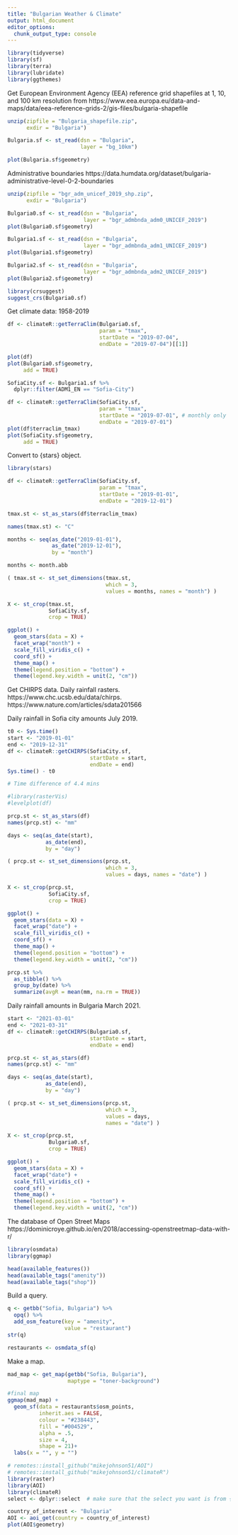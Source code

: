 ```yaml
---
title: "Bulgarian Weather & Climate"
output: html_document
editor_options: 
  chunk_output_type: console
---
```


```r
library(tidyverse)
library(sf)
library(terra)
library(lubridate)
library(ggthemes)
```

Get European Environment Agency (EEA) reference grid shapefiles at 1, 10, and 100 km resolution from https://www.eea.europa.eu/data-and-maps/data/eea-reference-grids-2/gis-files/bulgaria-shapefile
```r
unzip(zipfile = "Bulgaria_shapefile.zip", 
      exdir = "Bulgaria")

Bulgaria.sf <- st_read(dsn = "Bulgaria",
                       layer = "bg_10km")

plot(Bulgaria.sf$geometry)
```

Administrative boundaries https://data.humdata.org/dataset/bulgaria-administrative-level-0-2-boundaries
```r
unzip(zipfile = "bgr_adm_unicef_2019_shp.zip", 
      exdir = "Bulgaria")

Bulgaria0.sf <- st_read(dsn = "Bulgaria",
                        layer = "bgr_admbnda_adm0_UNICEF_2019")
plot(Bulgaria0.sf$geometry)

Bulgaria1.sf <- st_read(dsn = "Bulgaria",
                        layer = "bgr_admbnda_adm1_UNICEF_2019")
plot(Bulgaria1.sf$geometry)

Bulgaria2.sf <- st_read(dsn = "Bulgaria",
                        layer = "bgr_admbnda_adm2_UNICEF_2019")
plot(Bulgaria2.sf$geometry)

library(crsuggest)
suggest_crs(Bulgaria0.sf)
```

Get climate data: 1958-2019
```r
df <- climateR::getTerraClim(Bulgaria0.sf, 
                             param = "tmax", 
                             startDate = "2019-07-04", 
                             endDate = "2019-07-04")[[1]]

plot(df)
plot(Bulgaria0.sf$geometry, 
     add = TRUE)

SofiaCity.sf <- Bulgaria1.sf %>%
  dplyr::filter(ADM1_EN == "Sofia-City")

df <- climateR::getTerraClim(SofiaCity.sf, 
                             param = "tmax", 
                             startDate = "2019-07-01", # monthly only
                             endDate = "2019-07-01")
plot(df$terraclim_tmax)
plot(SofiaCity.sf$geometry, 
     add = TRUE)
```

Convert to {stars} object.
```r
library(stars)

df <- climateR::getTerraClim(SofiaCity.sf, 
                             param = "tmax", 
                             startDate = "2019-01-01", 
                             endDate = "2019-12-01")

tmax.st <- st_as_stars(df$terraclim_tmax)

names(tmax.st) <- "C"

months <- seq(as_date("2019-01-01"), 
              as_date("2019-12-01"), 
              by = "month")

months <- month.abb

( tmax.st <- st_set_dimensions(tmax.st, 
                               which = 3, 
                               values = months, names = "month") )

X <- st_crop(tmax.st, 
             SofiaCity.sf, 
             crop = TRUE)

ggplot() +  
  geom_stars(data = X) + 
  facet_wrap("month") +
  scale_fill_viridis_c() +
  coord_sf() +
  theme_map() +
  theme(legend.position = "bottom") +
  theme(legend.key.width = unit(2, "cm"))
```

Get CHIRPS data. Daily rainfall rasters. https://www.chc.ucsb.edu/data/chirps. https://www.nature.com/articles/sdata201566

Daily rainfall in Sofia city amounts July 2019.
```r
t0 <- Sys.time()
start <- "2019-01-01"
end <- "2019-12-31"
df <- climateR::getCHIRPS(SofiaCity.sf, 
                          startDate = start, 
                          endDate = end) 
Sys.time() - t0

# Time difference of 4.4 mins

#library(rasterVis)
#levelplot(df)

prcp.st <- st_as_stars(df)
names(prcp.st) <- "mm"

days <- seq(as_date(start), 
            as_date(end), 
            by = "day")

( prcp.st <- st_set_dimensions(prcp.st, 
                               which = 3, 
                               values = days, names = "date") )

X <- st_crop(prcp.st, 
             SofiaCity.sf, 
             crop = TRUE)

ggplot() +  
  geom_stars(data = X) + 
  facet_wrap("date") +
  scale_fill_viridis_c() +
  coord_sf() +
  theme_map() +
  theme(legend.position = "bottom") +
  theme(legend.key.width = unit(2, "cm"))

prcp.st %>% 
  as_tibble() %>%
  group_by(date) %>% 
  summarize(avgR = mean(mm, na.rm = TRUE))
```

Daily rainfall amounts in Bulgaria March 2021.
```r
start <- "2021-03-01"
end <- "2021-03-31"
df <- climateR::getCHIRPS(Bulgaria0.sf, 
                          startDate = start, 
                          endDate = end) 

prcp.st <- st_as_stars(df)
names(prcp.st) <- "mm"

days <- seq(as_date(start), 
            as_date(end), 
            by = "day")

( prcp.st <- st_set_dimensions(prcp.st, 
                               which = 3, 
                               values = days, 
                               names = "date") )

X <- st_crop(prcp.st, 
             Bulgaria0.sf, 
             crop = TRUE)

ggplot() +  
  geom_stars(data = X) + 
  facet_wrap("date") +
  scale_fill_viridis_c() +
  coord_sf() +
  theme_map() +
  theme(legend.position = "bottom") +
  theme(legend.key.width = unit(2, "cm"))
```


The database of Open Street Maps https://dominicroye.github.io/en/2018/accessing-openstreetmap-data-with-r/
```r
library(osmdata)
library(ggmap)

head(available_features())
head(available_tags("amenity"))
head(available_tags("shop"))
```

Build a query.
```r
q <- getbb("Sofia, Bulgaria") %>%
  opq() %>%
  add_osm_feature(key = "amenity",
                  value = "restaurant")
str(q)

restaurants <- osmdata_sf(q)
```

Make a map.
```r
mad_map <- get_map(getbb("Sofia, Bulgaria"), 
                   maptype = "toner-background")

#final map
ggmap(mad_map) +
  geom_sf(data = restaurants$osm_points,
          inherit.aes = FALSE,
          colour = "#238443",
          fill = "#004529",
          alpha = .5,
          size = 4,
          shape = 21)+
  labs(x = "", y = "")
```

```r
# remotes::install_github("mikejohnson51/AOI")
# remotes::install_github("mikejohnson51/climateR")
library(raster)
library(AOI)
library(climateR)
select <- dplyr::select  # make sure that the select you want is from {dplyr} (not the one in {raster})

country_of_interest <- "Bulgaria"
AOI <- aoi_get(country = country_of_interest)
plot(AOI$geometry)
```